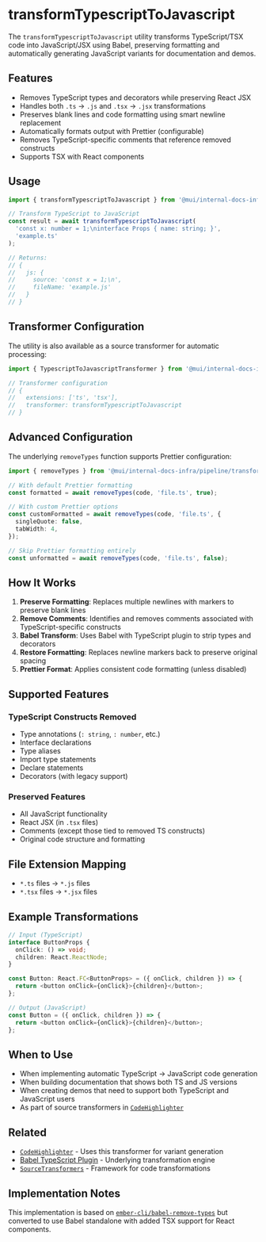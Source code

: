 # transformTypescriptToJavascript

The `transformTypescriptToJavascript` utility transforms TypeScript/TSX code into JavaScript/JSX using Babel, preserving formatting and automatically generating JavaScript variants for documentation and demos.

## Features
- Removes TypeScript types and decorators while preserving React JSX
- Handles both `.ts` → `.js` and `.tsx` → `.jsx` transformations
- Preserves blank lines and code formatting using smart newline replacement
- Automatically formats output with Prettier (configurable)
- Removes TypeScript-specific comments that reference removed constructs
- Supports TSX with React components

## Usage

```ts
import { transformTypescriptToJavascript } from '@mui/internal-docs-infra/pipeline/transformTypescriptToJavascript';

// Transform TypeScript to JavaScript
const result = await transformTypescriptToJavascript(
  'const x: number = 1;\ninterface Props { name: string; }', 
  'example.ts'
);

// Returns:
// {
//   js: {
//     source: 'const x = 1;\n',
//     fileName: 'example.js'
//   }
// }
```

## Transformer Configuration

The utility is also available as a source transformer for automatic processing:

```ts
import { TypescriptToJavascriptTransformer } from '@mui/internal-docs-infra/pipeline/transformTypescriptToJavascript';

// Transformer configuration
// {
//   extensions: ['ts', 'tsx'],
//   transformer: transformTypescriptToJavascript
// }
```

## Advanced Configuration

The underlying `removeTypes` function supports Prettier configuration:

```ts
import { removeTypes } from '@mui/internal-docs-infra/pipeline/transformTypescriptToJavascript/removeTypes';

// With default Prettier formatting
const formatted = await removeTypes(code, 'file.ts', true);

// With custom Prettier options
const customFormatted = await removeTypes(code, 'file.ts', {
  singleQuote: false,
  tabWidth: 4,
});

// Skip Prettier formatting entirely
const unformatted = await removeTypes(code, 'file.ts', false);
```

## How It Works

1. **Preserve Formatting**: Replaces multiple newlines with markers to preserve blank lines
2. **Remove Comments**: Identifies and removes comments associated with TypeScript-specific constructs
3. **Babel Transform**: Uses Babel with TypeScript plugin to strip types and decorators
4. **Restore Formatting**: Replaces newline markers back to preserve original spacing
5. **Prettier Format**: Applies consistent code formatting (unless disabled)

## Supported Features

### TypeScript Constructs Removed
- Type annotations (`: string`, `: number`, etc.)
- Interface declarations
- Type aliases
- Import type statements
- Declare statements
- Decorators (with legacy support)

### Preserved Features
- All JavaScript functionality
- React JSX (in `.tsx` files)
- Comments (except those tied to removed TS constructs)
- Original code structure and formatting

## File Extension Mapping

- `*.ts` files → `*.js` files
- `*.tsx` files → `*.jsx` files

## Example Transformations

```ts
// Input (TypeScript)
interface ButtonProps {
  onClick: () => void;
  children: React.ReactNode;
}

const Button: React.FC<ButtonProps> = ({ onClick, children }) => {
  return <button onClick={onClick}>{children}</button>;
};

// Output (JavaScript)
const Button = ({ onClick, children }) => {
  return <button onClick={onClick}>{children}</button>;
};
```

## When to Use
- When implementing automatic TypeScript → JavaScript code generation
- When building documentation that shows both TS and JS versions
- When creating demos that need to support both TypeScript and JavaScript users
- As part of source transformers in [`CodeHighlighter`](../../components/code-highlighter/page.mdx)

## Related
- [`CodeHighlighter`](../../components/code-highlighter/page.mdx) - Uses this transformer for variant generation
- [Babel TypeScript Plugin](https://babeljs.io/docs/en/babel-plugin-transform-typescript) - Underlying transformation engine
- [`SourceTransformers`](../source-transformers/page.mdx) - Framework for code transformations

## Implementation Notes

This implementation is based on [`ember-cli/babel-remove-types`](https://github.com/ember-cli/babel-remove-types) but converted to use Babel standalone with added TSX support for React components.
